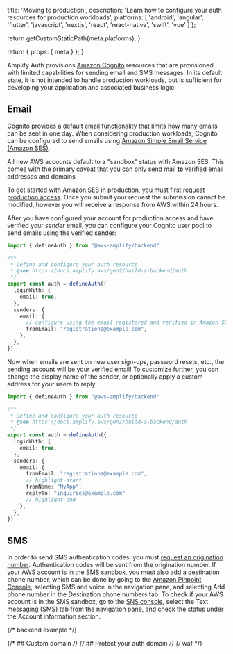 
  title: 'Moving to production',
  description: 'Learn how to configure your auth resources for production workloads',
  platforms: [
    'android',
    'angular',
    'flutter',
    'javascript',
    'nextjs',
    'react',
    'react-native',
    'swift',
    'vue'
  ]
};

  return getCustomStaticPath(meta.platforms);
}

  return {
    props: {
      meta
    }
  };
}

Amplify Auth provisions [Amazon Cognito](https://aws.amazon.com/cognito/) resources that are provisioned with limited capabilities for sending email and SMS messages. In its default state, it is not intended to handle production workloads, but is sufficient for developing your application and associated business logic.

## Email

Cognito provides a [default email functionality](https://docs.aws.amazon.com/cognito/latest/developerguide/user-pool-email.html#user-pool-email-default) that limits how many emails can be sent in one day. When considering production workloads, Cognito can be configured to send emails using [Amazon Simple Email Service (Amazon SES)](https://aws.amazon.com/ses/).

<Callout warning>

All new AWS accounts default to a "sandbox" status with Amazon SES. This comes with the primary caveat that you can only send mail **to** verified email addresses and domains

</Callout>

To get started with Amazon SES in production, you must first [request production access](https://docs.aws.amazon.com/ses/latest/dg/request-production-access.html). Once you submit your request the submission cannot be modified, however you will receive a response from AWS within 24 hours.

After you have configured your account for production access and have verified your _sender_ email, you can configure your Cognito user pool to send emails using the verified sender:

```ts title="amplify/auth/resource.ts"
import { defineAuth } from "@aws-amplify/backend"

/**
 * Define and configure your auth resource
 * @see https://docs.amplify.aws/gen2/build-a-backend/auth
 */
export const auth = defineAuth({
  loginWith: {
    email: true,
  },
  senders: {
    email: {
      // configure using the email registered and verified in Amazon SES
      fromEmail: "registrations@example.com",
    },
  },
})
```

Now when emails are sent on new user sign-ups, password resets, etc., the sending account will be your verified email! To customize further, you can change the display name of the sender, or optionally apply a custom address for your users to reply.

```ts title="amplify/auth/resource.ts"
import { defineAuth } from "@aws-amplify/backend"

/**
 * Define and configure your auth resource
 * @see https://docs.amplify.aws/gen2/build-a-backend/auth
 */
export const auth = defineAuth({
  loginWith: {
    email: true,
  },
  senders: {
    email: {
      fromEmail: "registrations@example.com",
      // highlight-start
      fromName: "MyApp",
      replyTo: "inquiries@example.com"
      // highlight-end
    },
  },
})
```

## SMS

In order to send SMS authentication codes, you must [request an origination number](https://docs.aws.amazon.com/pinpoint/latest/userguide/settings-request-number.html). Authentication codes will be sent from the origination number. If your AWS account is in the SMS sandbox, you must also add a destination phone number, which can be done by going to the [Amazon Pinpoint Console](https://console.aws.amazon.com/pinpoint/), selecting SMS and voice in the navigation pane, and selecting Add phone number in the Destination phone numbers tab. To check if your AWS account is in the SMS sandbox, go to the [SNS console](https://console.aws.amazon.com/sns/), select the Text messaging (SMS) tab from the navigation pane, and check the status under the Account information section.

{/* backend example */}

{/* ## Custom domain */}
{/* ## Protect your auth domain */}
{/* waf */}
